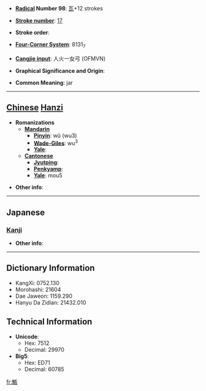 * '''[[Wiktionary:Chinese radical index| Radical]] Number 98''': [[Wiktionary:Chinese radical index 瓦|瓦]]+12 strokes

* '''[[Wiktionary:Chinese total strokes index|Stroke number]]''': [[Wiktionary:Chinese total strokes index 17|17]]

* '''Stroke order''': 

* '''[[Wiktionary:Chinese four corner index|Four-Corner System]]''': 8131<sub>7</sub>

* '''[[Wiktionary:Chinese Cangjie index|Cangjie input]]''': 人火一女弓 (OFMVN)

* '''Graphical Significance and Origin''': 

* '''Common Meaning''': jar

----

== [[Chinese]] [[Hanzi]] ==

* '''Romanizations'''
** '''[[Mandarin]]'''
*** '''[[Pinyin]]''': wǔ (wu3)
*** '''[[Wade-Giles]]''': wu<sup>3</sup>
*** '''[[Yale]]''': 
** '''[[Cantonese]]'''
*** '''[[Jyutping]]''':
*** '''[[Penkyamp]]''': 
*** '''[[Yale]]''': mou5

* '''Other info''': 

----

==Japanese==
===[[Kanji]]===
{{kanji|on readings=[[ぶ]] (bu), [[む]] (mu)
|kun readings=[[かめ]] (kame)
}}

* '''Other info''':  

----

== Dictionary Information ==

* KangXi: 0752.130
* Morohashi: 21604
* Dae Jaweon: 1159.290
* Hanyu Da Zidian: 21432.010

== Technical Information ==

* '''Unicode''':
** Hex: 7512
** Decimal: 29970
* '''Big5''':
** Hex: ED71
** Decimal: 60785

[[fr:甒]]